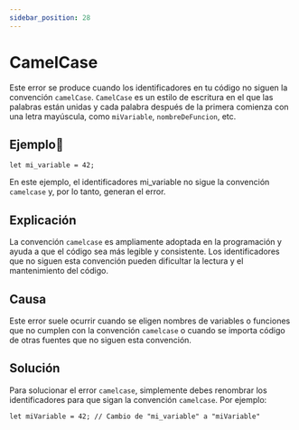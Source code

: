 ```yaml
---
sidebar_position: 28
---
```


# CamelCase
Este error se produce cuando los identificadores en tu código no siguen la convención `camelCase`.
`CamelCase` es un estilo de escritura en el que las palabras están unidas y cada palabra después de la primera comienza con una letra mayúscula,
como `miVariable`, `nombreDeFuncion`, etc.

## Ejemplo📝

```dummy
let mi_variable = 42;
```
En este ejemplo, el identificadores mi_variable no sigue la convención `camelcase` y, por lo tanto, generan el error.

## Explicación
La convención `camelcase` es ampliamente adoptada en la programación y ayuda a que el código sea más legible y consistente.
Los identificadores que no siguen esta convención pueden dificultar la lectura y el mantenimiento del código.

## Causa
Este error suele ocurrir cuando se eligen nombres de variables o funciones que no cumplen con la convención `camelcase` o cuando se importa código
de otras fuentes que no siguen esta convención.

## Solución
Para solucionar el error `camelcase`, simplemente debes renombrar los identificadores para que sigan la convención `camelcase`. Por ejemplo:
```dummy
let miVariable = 42; // Cambio de "mi_variable" a "miVariable"
```